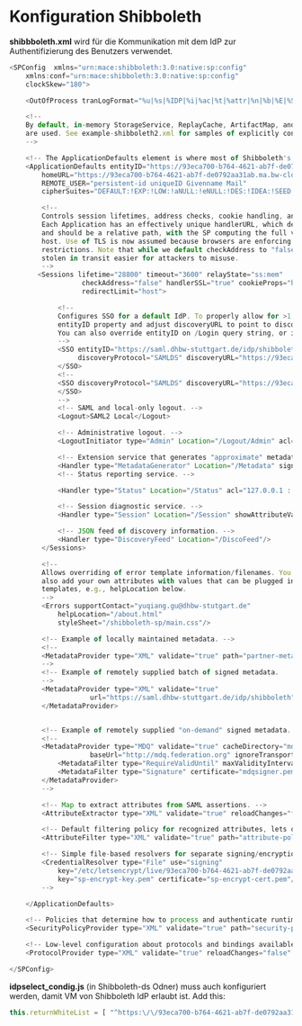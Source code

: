 # Konfiguration Shibboleth
**shibbboleth.xml** wird für die Kommunikation mit dem IdP zur Authentifizierung des Benutzers verwendet.

```js
<SPConfig  xmlns="urn:mace:shibboleth:3.0:native:sp:config"
    xmlns:conf="urn:mace:shibboleth:3.0:native:sp:config"
    clockSkew="180">

    <OutOfProcess tranLogFormat="%u|%s|%IDP|%i|%ac|%t|%attr|%n|%b|%E|%S|%SS|%L|%UA|%a" />

    <!--
    By default, in-memory StorageService, ReplayCache, ArtifactMap, and SessionCache
    are used. See example-shibboleth2.xml for samples of explicitly configuring them.
    -->

    <!-- The ApplicationDefaults element is where most of Shibboleth's SAML bits are defined. -->
    <ApplicationDefaults entityID="https://93eca700-b764-4621-ab7f-de0792aa31ab.ma.bw-cloud-instance.org/shibboleth"
        homeURL="https://93eca700-b764-4621-ab7f-de0792aa31ab.ma.bw-cloud-instance.org/Shibboleth.sso/Session"
        REMOTE_USER="persistent-id uniqueID Givenname Mail"
        cipherSuites="DEFAULT:!EXP:!LOW:!aNULL:!eNULL:!DES:!IDEA:!SEED:!RC4:!3DES:!kRSA:!SSLv2:!SSLv3:!TLSv1:!TLSv1.1">

        <!--
        Controls session lifetimes, address checks, cookie handling, and the protocol handlers.
        Each Application has an effectively unique handlerURL, which defaults to "/Shibboleth.sso"
        and should be a relative path, with the SP computing the full value based on the virtual
        host. Use of TLS is now assumed because browsers are enforcing it due to SameSite
        restrictions. Note that while we default checkAddress to "false", this makes an assertion
        stolen in transit easier for attackers to misuse.
        -->
       <Sessions lifetime="28800" timeout="3600" relayState="ss:mem"
                  checkAddress="false" handlerSSL="true" cookieProps="https"
                  redirectLimit="host">

            <!--
            Configures SSO for a default IdP. To properly allow for >1 IdP, remove
            entityID property and adjust discoveryURL to point to discovery service.
            You can also override entityID on /Login query string, or in RequestMap/htaccess.
            -->
            <SSO entityID="https://saml.dhbw-stuttgart.de/idp/shibboleth"
                 discoveryProtocol="SAMLDS" discoveryURL="https://93eca700-b764-4621-ab7f-de0792aa31ab.ma.bw-cloud-instance>              SAML2
            </SSO>
            <!--
            <SSO discoveryProtocol="SAMLDS" discoveryURL="https://93eca700-b764-4621-ab7f-de0792aa31ab.ma.bw-cloud-instance>               SAML2
            </SSO>
            -->
            <!-- SAML and local-only logout. -->
            <Logout>SAML2 Local</Logout>

            <!-- Administrative logout. -->
            <LogoutInitiator type="Admin" Location="/Logout/Admin" acl="127.0.0.1 ::1" />

            <!-- Extension service that generates "approximate" metadata based on SP configuration. -->
            <Handler type="MetadataGenerator" Location="/Metadata" signing="false"/>
            <!-- Status reporting service. -->

            <Handler type="Status" Location="/Status" acl="127.0.0.1 ::1"/>

            <!-- Session diagnostic service. -->
            <Handler type="Session" Location="/Session" showAttributeValues="false"/>

            <!-- JSON feed of discovery information. -->
            <Handler type="DiscoveryFeed" Location="/DiscoFeed"/>
        </Sessions>

        <!--
        Allows overriding of error template information/filenames. You can
        also add your own attributes with values that can be plugged into the
        templates, e.g., helpLocation below.
        -->
        <Errors supportContact="yuqiang.gu@dhbw-stutgart.de"
            helpLocation="/about.html"
            styleSheet="/shibboleth-sp/main.css"/>

        <!-- Example of locally maintained metadata. -->
        <!--
        <MetadataProvider type="XML" validate="true" path="partner-metadata.xml"/>
        -->
        <!-- Example of remotely supplied batch of signed metadata.
        -->
        <MetadataProvider type="XML" validate="true"
                    url="https://saml.dhbw-stuttgart.de/idp/shibboleth">
        </MetadataProvider>


        <!-- Example of remotely supplied "on-demand" signed metadata. -->
        <!--
        <MetadataProvider type="MDQ" validate="true" cacheDirectory="mdq"
                    baseUrl="http://mdq.federation.org" ignoreTransport="true">
            <MetadataFilter type="RequireValidUntil" maxValidityInterval="2419200"/>
            <MetadataFilter type="Signature" certificate="mdqsigner.pem" />
        </MetadataProvider>
        -->

        <!-- Map to extract attributes from SAML assertions. -->
        <AttributeExtractor type="XML" validate="true" reloadChanges="false" path="attribute-map.xml"/>

        <!-- Default filtering policy for recognized attributes, lets other data pass. -->
        <AttributeFilter type="XML" validate="true" path="attribute-policy.xml"/>

        <!-- Simple file-based resolvers for separate signing/encryption keys. -->
        <CredentialResolver type="File" use="signing"
            key="/etc/letsencrypt/live/93eca700-b764-4621-ab7f-de0792aa31ab.ma.bw-cloud-instance.org/privkey.pem" certifica>        <!-- <CredentialResolver type="File" use="encryption"
            key="sp-encrypt-key.pem" certificate="sp-encrypt-cert.pem"/>
        -->

    </ApplicationDefaults>

    <!-- Policies that determine how to process and authenticate runtime messages. -->
    <SecurityPolicyProvider type="XML" validate="true" path="security-policy.xml"/>

    <!-- Low-level configuration about protocols and bindings available for use. -->
    <ProtocolProvider type="XML" validate="true" reloadChanges="false" path="protocols.xml"/>

</SPConfig>
```
**idpselect_condig.js** (in Shibboleth-ds Odner) muss auch konfiguriert werden, damit VM von Shibboleth IdP erlaubt ist.
Add this:
```js
this.returnWhiteList = [ "^https:\/\/93eca700-b764-4621-ab7f-de0792aa31ab\.ma.bw-cloud-instance\.org\/Shibboleth\.sso\/>
```